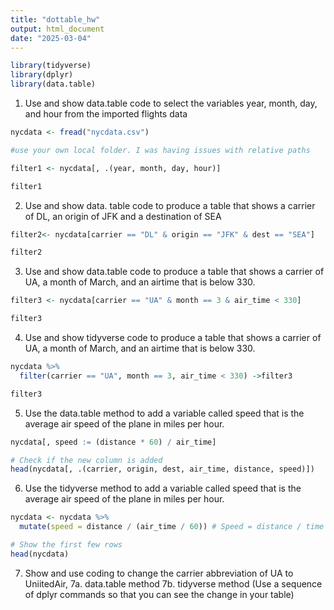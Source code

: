 ```yaml
---
title: "dottable_hw"
output: html_document
date: "2025-03-04"
---
```


```r
library(tidyverse)
library(dplyr)
library(data.table)
```

1) Use and show data.table code to select the variables year, month, day, and hour from the imported flights data
```r
nycdata <- fread("nycdata.csv") 

#use your own local folder. I was having issues with relative paths 

filter1 <- nycdata[, .(year, month, day, hour)]

filter1
```

2) Use and show data. table code to produce a table that shows a carrier of DL, an origin of JFK and a destination of SEA

```r
filter2<- nycdata[carrier == "DL" & origin == "JFK" & dest == "SEA"]

filter2
```

3) Use and show data.table code to produce a table that shows a carrier of UA, a month of March, and an airtime that is below 330.

```r
filter3 <- nycdata[carrier == "UA" & month == 3 & air_time < 330]

filter3
```

4) Use and show tidyverse code to produce a table that shows a carrier of UA, a month of March, and an airtime that is below 330.

```r
nycdata %>%
  filter(carrier == "UA", month == 3, air_time < 330) ->filter3

filter3
```

5) Use the data.table method to add a variable called speed that is the average air speed of the plane in miles per hour.
```r
nycdata[, speed := (distance * 60) / air_time]

# Check if the new column is added
head(nycdata[, .(carrier, origin, dest, air_time, distance, speed)])

```

6) Use the tidyverse method to add a variable called speed that is the average air speed of the plane in miles per hour.
```r
nycdata <- nycdata %>%
  mutate(speed = distance / (air_time / 60)) # Speed = distance / time in hours

# Show the first few rows
head(nycdata)

```

7) Show and use coding to change the carrier abbreviation of UA to UniitedAir,
7a. data.table method
7b. tidyverse method (Use a sequence of dplyr commands so that you can see the change in your table)
```r

```

